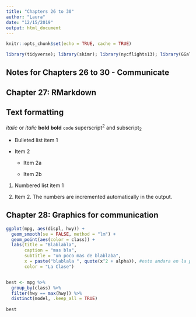```yaml
---
title: "Chapters 26 to 30"
author: "Laura"
date: "12/15/2019"
output: html_document
---
```


```r
knitr::opts_chunk$set(echo = TRUE, cache = TRUE)

library(tidyverse); library(skimr); library(nycflights13); library(GGally); library(ggstance); library(lvplot); library(hexbin); library(modelr); library(magrittr); library(maps); library(stringr); library(htmlwidgets); library(forcats); library(mapproj); library(lubridate)

```

## Notes for Chapters 26 to 30 - Communicate

## Chapter 27: RMarkdown

Text formatting 
------------------------------------------------------------

*italic*  or _italic_
**bold**   __bold__
`code`
superscript^2^ and subscript~2~

*   Bulleted list item 1

*   Item 2

    * Item 2a

    * Item 2b

1.  Numbered list item 1

1.  Item 2. The numbers are incremented automatically in the output.


## Chapter 28: Graphics for communication

```r
ggplot(mpg, aes(displ, hwy)) +
  geom_smooth(se = FALSE, method = "lm") +
  geom_point(aes(color = class)) +
  labs(title = "Blablabla",
       caption = "mas bla",
       subtitle = "un poco mas de blablaba",
       x = paste("blablala ", quote(x^2 + alpha)), #esto andara en la pc con LaTeX?
       color = "La Clase")


best <- mpg %>% 
  group_by(class) %>% 
  filter(hwy == max(hwy)) %>% 
  distinct(model, .keep_all = TRUE)
  
best
```


